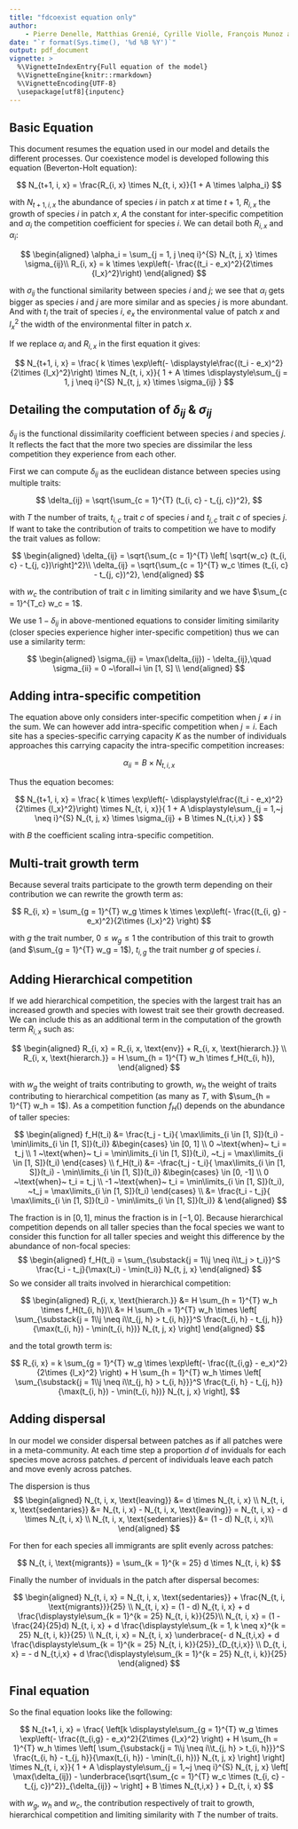```yaml
---
title: "fdcoexist equation only"
author:
    - Pierre Denelle, Matthias Grenié, Cyrille Violle, François Munoz and Caroline M. Tucker
date: "`r format(Sys.time(), '%d %B %Y')`"
output: pdf_document
vignette: >
  %\VignetteIndexEntry{Full equation of the model}
  %\VignetteEngine{knitr::rmarkdown}
  %\VignetteEncoding{UTF-8}
  \usepackage[utf8]{inputenc}
---
```


## Basic Equation

This document resumes the equation used in our model and details the different processes.
Our coexistence model is developed following this equation (Beverton-Holt equation):

$$
N_{t+1, i, x} = \frac{R_{i, x} \times N_{t, i, x}}{1 + A \times \alpha_i}
$$

with $N_{t+1, i, x}$ the abundance of species $i$ in patch $x$ at time $t + 1$, $R_{i, x}$ the growth of species $i$ in patch $x$, $A$ the constant for inter-specific competition and $\alpha_i$ the competition coefficient for species $i$. We can detail both $R_{i, x}$ and $\alpha_i$:

$$
\begin{aligned}
\alpha_i = \sum_{j = 1, j \neq i}^{S} N_{t, j, x} \times \sigma_{ij}\\
R_{i, x} = k \times \exp\left(- \frac{(t_i - e_x)^2}{2\times {l_x}^2}\right)
\end{aligned}
$$

with $\sigma_{ij}$ the functional similarity between species $i$ and $j$; we see that $\alpha_i$ gets bigger as species $i$ and $j$ are more similar and as species $j$ is more abundant. And with $t_i$ the trait of species $i$, $e_x$ the environmental value of patch $x$ and ${l_x}^2$ the width of the environmental filter in patch $x$.

If we replace $\alpha_i$ and $R_{i, x}$ in the first equation it gives:

$$
N_{t+1, i, x} = \frac{
k \times \exp\left(- \displaystyle\frac{(t_i - e_x)^2}{2\times {l_x}^2}\right) \times N_{t, i, x}}{
1 + A \times \displaystyle\sum_{j = 1, j \neq i}^{S} N_{t, j, x} \times \sigma_{ij}
}
$$

## Detailing the computation of $\delta_{ij}$ & $\sigma_{ij}$

$\delta_{ij}$ is the functional dissimilarity coefficient between species $i$ and species $j$. It reflects the fact that the more two species are dissimilar the less competition they experience from each other.

First we can compute $\delta_{ij}$ as the euclidean distance between species using multiple traits:

$$
\delta_{ij} = \sqrt{\sum_{c = 1}^{T} (t_{i, c} - t_{j, c})^2}, 
$$

with $T$ the number of traits, $t_{i, c}$ trait $c$ of species $i$ and $t_{j, c}$ trait $c$ of species $j$. If want to take the contribution of traits to competition we have to modify the trait values as follow:

$$
\begin{aligned}
\delta_{ij} = \sqrt{\sum_{c = 1}^{T} \left[ \sqrt{w_c} (t_{i, c} - t_{j, c})\right]^2}\\
\delta_{ij} = \sqrt{\sum_{c = 1}^{T} w_c \times (t_{i, c} - t_{j, c})^2},
\end{aligned}
$$

with $w_c$ the contribution of trait $c$ in limiting similarity and we have $\sum_{c = 1}^{T_c} w_c = 1$.

We use $1 - \delta_{ij}$ in above-mentioned equations to consider limiting similarity (closer species experience higher inter-specific competition) thus we can use a similarity term:

$$
\begin{aligned}
\sigma_{ij} = \max(\delta_{ij}) - \delta_{ij},\quad \sigma_{ii} = 0 ~\forall~i \in [1, S] \\
\end{aligned}
$$

## Adding intra-specific competition

The equation above only considers inter-specific competition when $j \neq i$ in the sum. We can however add intra-specific competition when $j = i$. Each site has a species-specific carrying capacity $K$ as the number of individuals approaches this carrying capacity the intra-specific competition increases:

$$
\alpha_{ii} = B \times N_{t,i,x}
$$

Thus the equation becomes:

$$
N_{t+1, i, x} = \frac{
k \times \exp\left(- \displaystyle\frac{(t_i - e_x)^2}{2\times {l_x}^2}\right) \times N_{t, i, x}}{
1 + A \displaystyle\sum_{j = 1,~j \neq i}^{S} N_{t, j, x} \times \sigma_{ij} +
B \times N_{t,i,x}
}
$$

with $B$ the coefficient scaling intra-specific competition. 

## Multi-trait growth term

Because several traits participate to the growth term depending on their contribution we can rewrite the growth term as:

$$
R_{i, x} = \sum_{g = 1}^{T} w_g \times k \times \exp\left(- \frac{(t_{i, g} - e_x)^2}{2\times {l_x}^2} \right)
$$

with $g$ the trait number, $0 \leq w_g \leq 1$ the contribution of this trait to growth (and $\sum_{g = 1}^{T} w_g = 1$), $t_{i, g}$ the trait number $g$ of species $i$.

## Adding Hierarchical competition

If we add hierarchical competition, the species with the largest trait has an increased growth and species with lowest trait see their growth decreased. We can include this as an additional term in the computation of the growth term $R_{i,x}$ such as:

$$
\begin{aligned}
R_{i, x}                   = R_{i, x, \text{env}} + R_{i, x, \text{hierarch.}} \\
R_{i, x, \text{hierarch.}} = H \sum_{h = 1}^{T} w_h \times f_H(t_{i, h}),
\end{aligned}
$$

with $w_g$ the weight of traits contributing to growth, $w_h$ the weight of traits contributing to hierarchical competition (as many as $T$, with $\sum_{h = 1}^{T} w_h = 1$). As a competition function $f_H()$ depends on the abundance of taller species:

$$
\begin{aligned}
f_H(t_i) &= 
    \frac{t_j - t_i}{
          \max\limits_{i \in [1, S]}(t_i) - \min\limits_{i \in [1, S]}(t_i)}
          &\begin{cases}
            \in [0, 1] \\
            0 ~\text{when}~ t_i = t_j \\
            1 ~\text{when}~ t_i = \min\limits_{i \in [1, S]}(t_i),
            ~t_j = \max\limits_{i \in [1, S]}(t_i)
          \end{cases} \\
f_H(t_i) &= 
    -\frac{t_j - t_i}{
          \max\limits_{i \in [1, S]}(t_i) - \min\limits_{i \in [1, S]}(t_i)}
          &\begin{cases}
            \in [0, -1] \\
            0 ~\text{when}~ t_i = t_j \\
            -1 ~\text{when}~ t_i = \min\limits_{i \in [1, S]}(t_i),
            ~t_j = \max\limits_{i \in [1, S]}(t_i)
          \end{cases} \\
          &= 
    \frac{t_i - t_j}{
          \max\limits_{i \in [1, S]}(t_i) - \min\limits_{i \in [1, S]}(t_i)}
          &
\end{aligned}
$$

The fraction is in $[0, 1]$, minus the fraction is in $[-1, 0]$.
Because hierarchical competition depends on all taller species than the focal species we want to consider this function for all taller species and weight this difference by the abundance of non-focal species:
$$
\begin{aligned}
  f_H(t_i) = \sum_{\substack{j = 1\\j \neq i\\t_j > t_i}}^S
    \frac{t_i - t_j}{\max(t_i) - \min(t_i)} N_{t, j, x}
\end{aligned}
$$
So we consider all traits involved in hierarchical competition:

$$
\begin{aligned}
  R_{i, x, \text{hierarch.}}
    &= H \sum_{h = 1}^{T} w_h \times f_H(t_{i, h})\\
    &= H \sum_{h = 1}^{T} w_h \times \left[ \sum_{\substack{j = 1\\j \neq i\\t_{j, h} > t_{i, h}}}^S
      \frac{t_{i, h} - t_{j, h}}{\max(t_{i, h}) - \min(t_{i, h})} N_{t, j, x} \right]
\end{aligned}
$$

and the total growth term is:

$$
R_{i, x} = k \sum_{g = 1}^{T} w_g \times
           \exp\left(- \frac{(t_{i,g} - e_x)^2}{2\times {l_x}^2} \right) +
           H \sum_{h = 1}^{T} w_h \times \left[ \sum_{\substack{j = 1\\j \neq i\\t_{j, h} > t_{i, h}}}^S \frac{t_{i, h} - t_{j, h}}{\max(t_{i, h}) - \min(t_{i, h})} N_{t, j, x} \right],
$$


## Adding dispersal

In our model we consider dispersal between patches as if all patches were in a meta-community. At each time step a proportion $d$ of inviduals for each species move across patches. $d$ percent of individuals leave each patch and move evenly across patches.

The dispersion is thus
$$
\begin{aligned}
    N_{t, i, x, \text{leaving}} &= d \times N_{t, i, x} \\
    N_{t, i, x, \text{sedentaries}} &= N_{t, i, x} - N_{t, i, x, \text{leaving}} = N_{t, i, x} - d \times N_{t, i, x} \\
    N_{t, i, x, \text{sedentaries}} &= (1 - d) N_{t, i, x}\\
\end{aligned}
$$

For then for each species all immigrants are split evenly across patches:

$$
    N_{t, i, \text{migrants}} = \sum_{k = 1}^{k = 25} d \times N_{t, i, k}
$$

Finally the number of inviduals in the patch after dispersal becomes:

$$
\begin{aligned}
N_{t, i, x} = N_{t, i, x, \text{sedentaries}} + \frac{N_{t, i, \text{migrants}}}{25} \\
N_{t, i, x} = (1 - d) N_{t, i, x} + d \frac{\displaystyle\sum_{k = 1}^{k = 25} N_{t, i, k}}{25}\\
N_{t, i, x} = (1 - \frac{24}{25}d) N_{t, i, x} + d \frac{\displaystyle\sum_{k = 1, k \neq x}^{k = 25} N_{t, i, k}}{25} \\
N_{t, i, x} = N_{t, i, x} \underbrace{- d N_{t,i,x} + d \frac{\displaystyle\sum_{k = 1}^{k = 25} N_{t, i, k}}{25}}_{D_{t,i,x}} \\
D_{t, i, x} = - d N_{t,i,x} + d \frac{\displaystyle\sum_{k = 1}^{k = 25} N_{t, i, k}}{25}
\end{aligned}
$$

## Final equation

So the final equation looks like the following:

$$
N_{t+1, i, x} = \frac{
    \left[k \displaystyle\sum_{g = 1}^{T} w_g \times
           \exp\left(- \frac{(t_{i,g} - e_x)^2}{2\times {l_x}^2} \right)
          + H \sum_{h = 1}^{T} w_h \times
            \left[ \sum_{\substack{j = 1\\j \neq i\\t_{j, h} > t_{i, h}}}^S
                   \frac{t_{i, h} - t_{j, h}}{\max(t_{i, h}) - \min(t_{i, h})}
                  N_{t, j, x} \right]
    \right] \times N_{t, i, x}}{
    1 + A \displaystyle\sum_{j = 1,~j \neq i}^{S} N_{t, j, x} \left[ \max(\delta_{ij}) - \underbrace{\sqrt{\sum_{c = 1}^{T} w_c \times (t_{i, c} - t_{j, c})^2}}_{\delta_{ij}} ~ \right] +
B \times N_{t,i,x}
} + D_{t, i, x}
$$

with $w_g$, $w_h$ and $w_c$, the contribution respectively of trait to growth, hierarchical competition and limiting similarity with $T$ the number of traits.

